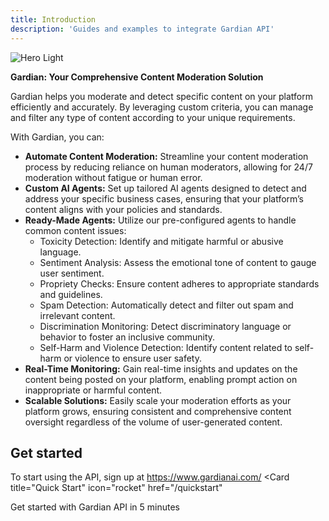 ```yaml
---
title: Introduction
description: 'Guides and examples to integrate Gardian API'
---
```


<img
  className="block"
  src="/images/hero.png"
  alt="Hero Light"
/>


**Gardian: Your Comprehensive Content Moderation Solution**

Gardian helps you moderate and detect specific content on your platform efficiently and accurately. By leveraging custom criteria, you can manage and filter any type of content according to your unique requirements.

With Gardian, you can:

- **Automate Content Moderation:** Streamline your content moderation process by reducing reliance on human moderators, allowing for 24/7 moderation without fatigue or human error.
- **Custom AI Agents:** Set up tailored AI agents designed to detect and address your specific business cases, ensuring that your platform’s content aligns with your policies and standards.
- **Ready-Made Agents:** Utilize our pre-configured agents to handle common content issues:
  - Toxicity Detection: Identify and mitigate harmful or abusive language.
  - Sentiment Analysis: Assess the emotional tone of content to gauge user sentiment.
  - Propriety Checks: Ensure content adheres to appropriate standards and guidelines.
  - Spam Detection: Automatically detect and filter out spam and irrelevant content.
  - Discrimination Monitoring: Detect discriminatory language or behavior to foster an inclusive community.
  - Self-Harm and Violence Detection: Identify content related to self-harm or violence to ensure user safety.
- **Real-Time Monitoring:** Gain real-time insights and updates on the content being posted on your platform, enabling prompt action on inappropriate or harmful content.
- **Scalable Solutions:** Easily scale your moderation efforts as your platform grows, ensuring consistent and comprehensive content oversight regardless of the volume of user-generated content.


## Get started

To start using the API, sign up at https://www.gardianai.com/
<Card
  title="Quick Start"
  icon="rocket"
  href="/quickstart"
>
  Get started with Gardian API in 5 minutes
</Card>

